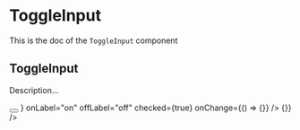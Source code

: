 <!--- ToggleInput.stories.mdx --->


<Meta title="ToggleInput" component={ToggleInput} />

# ToggleInput

This is the doc of the `ToggleInput` component

## ToggleInput

Description...

<Canvas>
  <Story name="base">
    <ToggleInput
      hint="Enable provider"
      label="Enabled"
      name="enable-provider"
      labelAction={
        <Tooltip description="Content of the tooltip">
          <button
            aria-label="Information about the email"
            style={{ border: 'none', padding: 0, background: 'transparent' }}
          >
            <HelpIcon aria-hidden={true} />
          </button>
        </Tooltip>
      }
      onLabel="on"
      offLabel="off"
      checked={true}
      onChange={() => {}}
    />
  </Story>
  <Story name="error">
    <ToggleInput
      hint="Enable provider"
      error="this field is required"
      label="Label"
      name="enable-provider"
      onLabel="on"
      offLabel="off"
      checked={false}
      onChange={() => {}}
    />
  </Story>
</Canvas>
